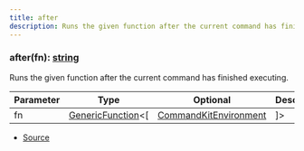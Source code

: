 ```yaml
---
title: after
description: Runs the given function after the current command has finished executing.
---
```



### after(fn): [string](https://developer.mozilla.org/en-US/docs/Web/JavaScript/Reference/Global_Objects/String)

Runs the given function after the current command has finished executing.



| Parameter | Type | Optional | Description |
| ----------- | ----------- | ----------- | ----------- |
| fn | [GenericFunction](/docs/api-reference/types/GenericFunction)\<\[ | [CommandKitEnvironment](/docs/api-reference/classes/CommandKitEnvironment) | ]> | ❌ | The function to run after the current command. |


- [Source](https://github.com/underctrl-io/commandkit/blob/83ef44f10b86e30835e8636786e5222cac412af9/packages/commandkit/src/context/environment.ts#L194)